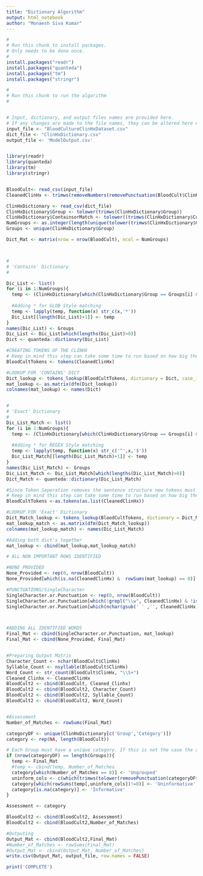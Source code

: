 ```yaml
---
title: "Dictionary Algorithm"
output: html_notebook
author: "Monaesh Siva Kumar"
---
```



```r
#
# Run this chunk to install packages.
# Only needs to be done once.
#
install.packages("readr")
install.packages("quanteda")
install.packages("tm")
install.packages("stringr")
```


```r
#
# Run this chunk to run the algorithm
#


# Input, dictionary, and output files names are provided here. 
# If any changes are made to the file names, they can be altered here without affecting the code
input_file <- "BloodCultureClinHxDataset.csv"
dict_file <- "ClinHxDictionary.csv"
output_file <- 'ModelOutput.csv'


library(readr)
library(quanteda)
library(tm)
library(stringr)


BloodCult<- read_csv(input_file)
CleanedClinHx <- trimws(removeNumbers(removePunctuation(BloodCult$ClinHx)))

ClinHxDictionary <- read_csv(dict_file)
ClinHxDictionary$Group <- tolower(trimws(ClinHxDictionary$Group))
ClinHxDictionary$ContainsorMatch <- tolower((trimws(ClinHxDictionary$ContainsorMatch)))
NumGroups <- as.integer(length(unique(tolower(trimws(ClinHxDictionary$Group)))))
Groups <- unique(ClinHxDictionary$Group)

Dict_Mat <- matrix(nrow = nrow(BloodCult), ncol = NumGroups)



#
# 'Contains' Dictionary
#

Dic_List <- list()
for (i in 1:NumGroups){
  temp <- (ClinHxDictionary[which(ClinHxDictionary$Group == Groups[i] & tolower(ClinHxDictionary$ContainsorMatch) == 'contains'),]$Term)
  
  #Adding * for GLOB Style matching
  temp <- lapply(temp, function(x) str_c(x,'*'))
  Dic_List[[length(Dic_List)+1]] <- temp
}
names(Dic_List) <- Groups
Dic_List <- Dic_List[which(lengths(Dic_List)>0)]
Dict <- quanteda::dictionary(Dic_List)

#CREATING TOKENS OF THE CLINHX
# Keep in mind this step can take some time to run based on how big the input file is
BloodCultTokens <- tokens(CleanedClinHx)

#LOOKUP FOR 'CONTAINS' DICT
Dict_lookup <- tokens_lookup(BloodCultTokens, dictionary = Dict, case_insensitive = TRUE, valuetype = 'glob')
mat_lookup <- as.matrix(dfm(Dict_lookup))
colnames(mat_lookup) <- names(Dict)


#
# 'Exact' Dictionary
#
Dic_List_Match <- list()
for (i in 1:NumGroups){
  temp <- (ClinHxDictionary[which(ClinHxDictionary$Group == Groups[i] & ClinHxDictionary$ContainsorMatch == 'match'),]$Term)
  
  #Adding * for REGEX Style matching
  temp <- lapply(temp, function(x) str_c('^',x,'$'))
  Dic_List_Match[[length(Dic_List_Match)+1]] <- temp
}
names(Dic_List_Match) <- Groups
Dic_List_Match <- Dic_List_Match[which(lengths(Dic_List_Match)>0)]
Dict_Match <- quanteda::dictionary(Dic_List_Match)

#Since Token Seperation removes the sentence structure new tokens must be constructed
# Keep in mind this step can take some time to run based on how big the input file is
BloodCultTokens <-as.tokens(as.list(CleanedClinHx))

#LOOKUP FOR 'Exact' Dictionary
Dict_Match_lookup <- tokens_lookup(BloodCultTokens, dictionary = Dict_Match, case_insensitive = TRUE, valuetype = 'regex')
mat_lookup_match <- as.matrix(dfm(Dict_Match_lookup))
colnames(mat_lookup_match) <- names(Dic_List_Match)

#Adding both dict's together
mat_lookup <- cbind(mat_lookup,mat_lookup_match)

# ALL NON IMPORTANT ROWS IDENTIFIED 

#NONE PROVIDED
None_Provided <- rep(0, nrow(BloodCult))
None_Provided[which(is.na(CleanedClinHx) &  rowSums(mat_lookup) == 0)] <- 1

#PUNCTUATIONS/SingleCharacter
SingleCharacter.or.Punctuation <- rep(0, nrow(BloodCult))
SingleCharacter.or.Punctuation[which(!grepl("\\w", CleanedClinHx) & !is.na(CleanedClinHx )&  rowSums(mat_lookup) == 0)] <- 1
SingleCharacter.or.Punctuation[which(nchar(gsub(' ' ,'', CleanedClinHx)) == 1 &  rowSums(mat_lookup) == 0)] <- 1



#ADDING ALL IDENTIFIED WORDS
Final_Mat <- cbind(SingleCharacter.or.Punctuation, mat_lookup)
Final_Mat <- cbind(None_Provided, Final_Mat)


#Preparing Output Matrix
Character_Count <- nchar(BloodCult$ClinHx)
Syllable_Count <- nsyllable(BloodCult$ClinHx)
Word_Count <- str_count(BloodCult$ClinHx, "\\S+")
Cleaned_Clinhx <- CleanedClinHx
BloodCult2 <- cbind(BloodCult, Cleaned_Clinhx)
BloodCult2 <- cbind(BloodCult2, Character_Count)
BloodCult2 <- cbind(BloodCult2, Syllable_Count)
BloodCult2 <- cbind(BloodCult2, Word_Count)


#Assessment
Number_of_Matches <- rowSums(Final_Mat)

categoryDF <- unique(ClinHxDictionary[c('Group','Category')])
category <- rep(NA, length(BloodCult))

# Each Group must have a unique category. If this is not the case the assesment category will be filled with NA values.
if (nrow(categoryDF) == length(Groups)){
  temp <- Final_Mat
  #temp <- cbind(temp, Number_of_Matches
  category[which(Number_of_Matches == 0)] <- 'Ungrouped'
  uninform_cols <- c(which(trimws(tolower(removePunctuation(categoryDF$Category)))== 'uninformative')+2, c(1,2))
  category[which(rowSums(temp[,uninform_cols])!=0)] <- 'Uninformative'
  category[is.na(category)] <- 'Informative'
}

Assessment <- category

BloodCult2 <- cbind(BloodCult2, Assessment)
BloodCult2 <- cbind(BloodCult2,Number_of_Matches)

#Outputing
Output_Mat <- cbind(BloodCult2,Final_Mat)
#Number_of_Matches <- rowSums(Final_Mat)
#Output_Mat <- cbind(Output_Mat, Number_of_Matches)
write.csv(Output_Mat, output_file, row.names = FALSE)

print('COMPLETE')
```
